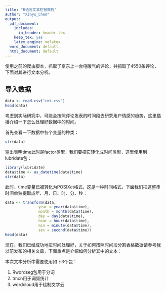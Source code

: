 ```yaml
---
title: "R语言文本挖掘教程"
author: "Xinyu_Chen"
output:
  pdf_document:
    includes:
      in_header: header.tex
    keep_tex: yes   
    latex_engine: xelatex
  word_document: default
  html_document: default
---
```



使用之前的爬虫脚本，抓取了京东上一台电暖气的评论，共抓取了4550条评论，下面对其进行文本分析。

## 导入数据

```r
data <- read.csv("cmt.csv")
head(data)
```

考虑到实际研究中，可能会按照评论发表的时间段去研究用户情感的趋势，这里插播介绍一下怎么处理好数据中的时间。

首先查看一下数据中各个变量的种类：

```r
str(data)
```

输出表明time此时是factor类型，我们要把它转化成时间类型，这里使用到lubridate包：

```r
library(lubridate)
data$time <- as_datetime(data$time)
str(data)
```

此时，time变量已被转化为POSIXct格式，这是一种时间格式，下面我们把这整串时间单独提取成年、月、日、时、分、秒：

```r
data <- transform(data,
               year = year(data$time),
               month = month(data$time),
               day = day(data$time),
               hour = hour(data$time),
               min = minute(data$time),
               sec = second(data$time))
head(data)
```

现在，我们已经成功地把时间处理好，关于如何按照时间段分割表格数据请参考我以前发布的相关文章，下面重点是介绍如何分析其中的文本：

本次文本分析中需要使用如下3个包：

1. Rwordseg包用于分词
2. tmcn用于词频统计
3. wordcloud用于绘制文字云



